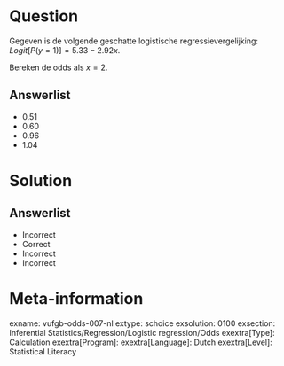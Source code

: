 Question
========
  
Gegeven is de volgende geschatte logistische regressievergelijking: *Logit*$[P(y=1)]=5.33-2.92x$. 

Bereken de odds als $x=2$.
  
Answerlist
----------
* 0.51
* 0.60
* 0.96
* 1.04

Solution
========

Answerlist
----------
* Incorrect
* Correct
* Incorrect
* Incorrect

Meta-information
================
exname: vufgb-odds-007-nl
extype: schoice
exsolution: 0100
exsection: Inferential Statistics/Regression/Logistic regression/Odds
exextra[Type]: Calculation
exextra[Program]: 
exextra[Language]: Dutch
exextra[Level]: Statistical Literacy